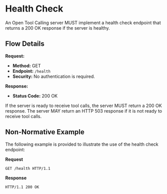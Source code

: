 # Health Check

An Open Tool Calling server MUST implement a health check endpoint that returns a 200 OK response if the server is healthy.

## Flow Details

**Request:**

- **Method:** GET
- **Endpoint:** `/health`
- **Security:** No authentication is required.

**Response:**

- **Status Code:** 200 OK

If the server is ready to receive tool calls, the server MUST return a 200 OK response. The server MAY return an HTTP 503 response if it is not ready to receive tool calls.

## Non-Normative Example

The following example is provided to illustrate the use of the health check endpoint:

**Request**

```http
GET /health HTTP/1.1
```

**Response**

```http
HTTP/1.1 200 OK
```

